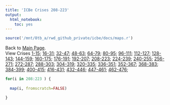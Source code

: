 ```yaml
---
title: 'ICBe Crises 208-223'
output:
  html_notebook:
    toc: yes
---
```


<style>
    body .main-container {
        max-width: 1500px;
    }
</style>


```r
source('/mnt/8tb_a/rwd_github_private/icbe/docs/maps.r')
```



Back to [Main Page](/icbe/index.html).    
View Crises 
[1-15](/icbe/ICBe_Website_Cases_1to15.html);
[16-31](/icbe/ICBe_Website_Cases_16to31.html);
[32-47](/icbe/ICBe_Website_Cases_32to47.html);
[48-63](/icbe/ICBe_Website_Cases_48to63.html);
[64-79](/icbe/ICBe_Website_Cases_64to79.html);
[80-95](/icbe/ICBe_Website_Cases_80to95.html);
[96-111](/icbe/ICBe_Website_Cases_96to111.html);
[112-127](/icbe/ICBe_Website_Cases_112to127.html);
[128-143](/icbe/ICBe_Website_Cases_128to143.html);
[144-159](/icbe/ICBe_Website_Cases_144to159.html);
[160-175](/icbe/ICBe_Website_Cases_160to175.html);
[176-191](/icbe/ICBe_Website_Cases_176to191.html);
[192-207](/icbe/ICBe_Website_Cases_192to207.html);
[208-223](/icbe/ICBe_Website_Cases_208to223.html);
[224-239](/icbe/ICBe_Website_Cases_224to239.html);
[240-255](/icbe/ICBe_Website_Cases_240to255.html);
[256-271](/icbe/ICBe_Website_Cases_256to271.html);
[272-287](/icbe/ICBe_Website_Cases_272to287.html);
[288-303](/icbe/ICBe_Website_Cases_288to303.html);
[304-319](/icbe/ICBe_Website_Cases_304to319.html);
[320-335](/icbe/ICBe_Website_Cases_320to335.html);
[336-351](/icbe/ICBe_Website_Cases_336to351.html);
[352-367](/icbe/ICBe_Website_Cases_352to367.html);
[368-383](/icbe/ICBe_Website_Cases_368to383.html);
[384-399](/icbe/ICBe_Website_Cases_384to399.html);
[400-415](/icbe/ICBe_Website_Cases_400to415.html);
[416-431](/icbe/ICBe_Website_Cases_416to431.html);
[432-446](/icbe/ICBe_Website_Cases_432to446.html);
[447-461](/icbe/ICBe_Website_Cases_447to461.html);
[462-476](/icbe/ICBe_Website_Cases_462to476.html);


```r

for(i in 208:223 ) { 
  
  map(i, fromscratch=FALSE)

}

```
